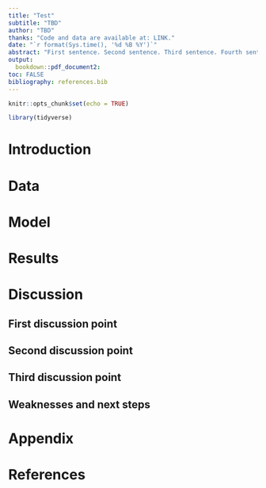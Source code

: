 ```yaml
---
title: "Test"
subtitle: "TBD"
author: "TBD"
thanks: "Code and data are available at: LINK."
date: "`r format(Sys.time(), '%d %B %Y')`"
abstract: "First sentence. Second sentence. Third sentence. Fourth sentence."
output:
  bookdown::pdf_document2:
toc: FALSE
bibliography: references.bib
---
```


```r
knitr::opts_chunk$set(echo = TRUE)

library(tidyverse)
```

# Introduction


# Data



# Model

# Results

# Discussion

## First discussion point

## Second discussion point

## Third discussion point

## Weaknesses and next steps


\newpage

# Appendix {-}

\newpage


# References


